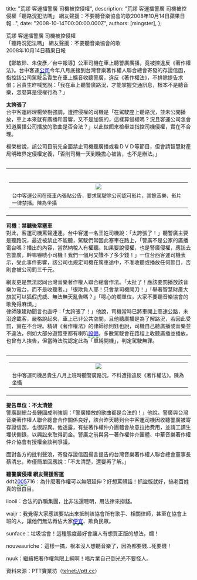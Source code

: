 
  title: "荒謬 客運播警廣 司機被控侵權",
  description: "荒謬 客運播警廣 司機被控侵權「聽路況犯法嗎」 網友聲援：不要聽音樂協會的歌2008年10月14日蘋果日報...",
  date: "2008-10-14T00:00:00.000Z",
  authors: [mingster],
};

<p>荒謬 客運播警廣 司機被控侵權<br />「聽路況犯法嗎」 網友聲援：不要聽音樂協會的歌<br />2008年10月14日蘋果日報
<p>【鄭敏鈴、朱俊彥╱台中報導】公車司機在車上聽警廣廣播，竟被控違反《著作權法》。台中客運<span><span><span><span><span style="border-bottom:2px dashed rgb(0,153,0);text-decoration:underline;padding-bottom:1px;color:#0000e0;">公司</span></span></span></span></span>今年八月底接到台灣音樂著作權人聯合總會寄發的存證信函，指控該公司駕駛呂貴生在車上擴音收聽警廣，違反《著作權法》，不排除提告求償；呂貴生昨喊冤說：「我在車上聽警廣路況，才能掌握交通訊息，根本不是聽音樂，怎麼算是侵權行為？」</p>
<p><b>太誇張了 </b><br />台中客運經理楊榮樹強調，遭控侵權的司機是「在駕駛座上聽路況，並未公開播放，車上本來就有廣播和音響，又不是加裝的，這樣算侵權嗎？況且客運公司怎會知道廣播公司播放的歌曲是否合法？」以此做餌來檢舉並指控司機侵權，實在不合理。</p>
<p>楊榮樹說，該公司目前先全面禁止司機聽廣播或看ＤＶＤ等節目，但會請智慧財產局明確界定侵權定義，「否則司機一天到晚擔心被告，也不是辦法。」 </p>
<div class="section">
<table align="left" border="0" cellpadding="0" cellspacing="0">
<tbody>
<tr>
<td valign="top">
<div class="imgwrap">
<div class="imgbox">
<div class="title"><a href="//img.1-apple.com.tw/1-www/060328/twapple/640pix/20081014/LN02/LN02_001.jpg','News','scrollbars=yes,width=640,resizable=yes')"><br /></a></div>
<table width="200" border="0" cellpadding="0" cellspacing="0">
<tbody>
<tr>
<td valign="middle" align="center">                                       <a href="//img.1-apple.com.tw/1-www/060328/twapple/640pix/20081014/LN02/LN02_001.jpg','News','scrollbars=yes,width=640,resizable=yes')"><img src="/img/LN02_001.jpg" /> </a>                                      </td>
</tr>
<tr>
<td>
<div class="article_text_new"><span style="font-size:85%;">台中客運公司在班車內張貼公告，要求駕駛除公司認可影片，其餘音樂、影片一律禁播。陳為坐攝 </span></div>
</td>
</tr>
</tbody>
</table></div>
</p></div>
</td>
</tr>
</tbody>
</table>
<p>           <b>司機：禁聽後常塞車 </b>         <br />對此，客運司機罵聲連連。台中客運一名王姓司機說：「太誇張了！」聽警廣主要是聽路況，最近被禁止不能聽，駕駛們常因此塞車在路上，「警廣不是公家的廣播 電台嗎？播出的內容，當然納稅人有權聽。如果要說侵權，也是警廣侵權，應該去告警廣，幹嘛嚇唬小司機！我們一個月又賺不了多少錢！」一位台西客運司機表 示，受此事件影響，該公司也規定司機在駕車途中，不准收聽或播放任何節目，否則會被公司罰三千元。</p>
<p>網友更是無法認同台灣音樂著作權人聯合總會作法。「太扯了！應該要罰播放該音樂ㄉ電台，而不是收聽者。」「很欺負人耶！只會拿司機開刀！」「舉著智慧財產大旗就可以狐假虎威、無法無天亂告嗎？」「噁心的爛單位，大家不要聽音樂協會的歌免得麻煩。」<br />律師陳建勛聞言也直呼：「太誇張了！」他說，司機當時已將車開上高速公路，未沿途載客，嚴格說起來，車上已非公共空間，且他聽廣播是為了解路況，若因此受罰，實在不合理。精研《著作權法》的律師徐則鈺也說，司機自己聽廣播或音樂並不違法，例如大部分遊覽車都有喇叭<span><span><span><span><span style="border-bottom:2px dashed rgb(0,153,0);text-decoration:underline;padding-bottom:1px;color:#0000e0;">設備</span></span></span></span></span>，多數駕駛會在路程上收聽廣播並播放，也曾有人挨告，但當時法院認定此為「單純開機」，判定駕駛無罪。   </p>
</p></div>
<div class="section">
<table align="left" border="0" cellpadding="0" cellspacing="0">
<tbody>
<tr>
<td valign="top">
<div class="imgwrap">
<div class="imgbox">
<table width="200" border="0" cellpadding="0" cellspacing="0">
<tbody>
<tr>
<td valign="middle" align="center">                                       <a href="//img.1-apple.com.tw/1-www/060328/twapple/640pix/20081014/LN02/LN02_002.jpg','News','scrollbars=yes,width=640,resizable=yes')"><img src="/img/LN02_002.jpg" /> </a>                                      </td>
</tr>
<tr>
<td>
<div class="article_text_new"><span style="font-size:85%;">台中客運司機呂貴生八月上班時聽警廣路況，不料遭指違反《著作權法》。陳為坐攝</span> </div>
</td>
</tr>
</tbody>
</table></div>
</p></div>
</td>
</tr>
</tbody>
</table>
<p>           <b>提告單位：不太清楚 </b>         <br />警廣副總台長鍾國成則強調：「警廣播放的歌曲都是合法的！」他說，警廣與台灣音樂著作權人聯合總會合作關係良好，該台昨天聽到台中客運司機因收聽警廣被寄 存證信函，也很訝異。他透露，有些著作權仲介團體會故意拉抬費用，並請工讀生埋伏側錄，以興訟來取得罰金。警廣之前與另一著作權仲介團體、中華音樂著作權 仲介協會有授權金談判爭議。</p>
<p>面對各方的批判聲浪，寄發存證信函揚言提告的台灣音樂著作權人聯合總會董事長蔡清忠，昨僅簡單回應說：「不太清楚，還要再了解。」 </p>
</p></div>
<p>                       <b></p>
<p>聽警廣侵權 網友聲援客運 </b>         <br />   ddt2<span><span><span><span><span style="border-bottom:2px dashed rgb(0,153,0);text-decoration:underline;padding-bottom:1px;color:#0000e0;">005</span></span></span></span></span>716：為什麼著作權可以無限延伸？好想罵髒話！抓盜版就好，搞老百姓真的很白目。</p>
<p>iiooii：合法的詐騙集團，比非法還聰明，用法律來撈錢。</p>
<p>waijr：我覺得大家應該要站出來抵制該協會所有歌手、相關律師，甚至在協會上班的人，讓他們無法再佔大家<span><span><span><span><span style="border-bottom:2px dashed rgb(0,153,0);text-decoration:underline;padding-bottom:1px;color:#0000e0;">便宜</span></span></span></span></span>、欺負民眾。</p>
<p>sunface：垃圾協會！這種態度最好會讓人有想買正版的想法，爛！</p>
<p>nouveauriche：這樣一搞，根本沒人想聽音樂了，因為都要錢…死要錢！</p>
<p>nuuk：繼續把著作權無限上綱啊！唱片業自己倒光光不要怪人。</p>
<p>資料來源：PTT實業坊（<a href="telnet://ptt.cc" target="_blank">telnet://ptt.cc</a>）</p>
